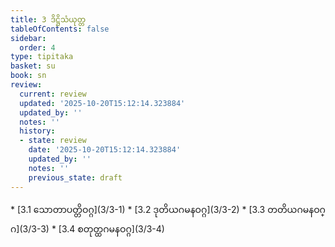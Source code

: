 ```yaml
---
title: 3 ဒိဋ္ဌိသံယုတ္တ
tableOfContents: false
sidebar:
  order: 4
type: tipitaka
basket: su
book: sn
review:
  current: review
  updated: '2025-10-20T15:12:14.323884'
  updated_by: ''
  notes: ''
  history:
  - state: review
    date: '2025-10-20T15:12:14.323884'
    updated_by: ''
    notes: ''
    previous_state: draft
---
```



<DynamicBreadcrumb />


<ReviewStatus review={frontmatter.review} showDetails={true} />

<HypothesisAnnotation frontmatter={frontmatter} />



<TableOfContents book="sn" section="3">
* [3.1 သောတာပတ္တိဝဂ္ဂ](3/3-1)
* [3.2 ဒုတိယဂမနဝဂ္ဂ](3/3-2)
* [3.3 တတိယဂမနဝဂ္ဂ](3/3-3)
* [3.4 စတုတ္ထဂမနဝဂ္ဂ](3/3-4)
</TableOfContents>